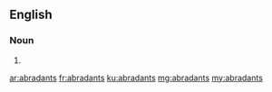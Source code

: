 ==English==

===Noun===
{{head|en|plural}}

# {{plural of|abradant|lang=en}}

[[ar:abradants]]
[[fr:abradants]]
[[ku:abradants]]
[[mg:abradants]]
[[my:abradants]]